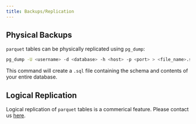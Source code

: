 ```yaml
---
title: Backups/Replication
---
```


## Physical Backups

`parquet` tables can be physically replicated using `pg_dump`:

```bash
pg_dump -U <username> -d <database> -h <host> -p <port> > <file_name>.sql
```

This command will create a `.sql` file containing the schema and contents of your entire database.

## Logical Replication

Logical replication of `parquet` tables is a commerical feature. Please contact us
[here](mailto:sales@paradedb.com).

